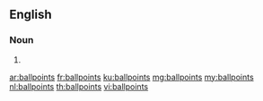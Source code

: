 ==English==

===Noun===
{{head|en|noun plural form}}

# {{plural of|ballpoint|lang=en}}

[[ar:ballpoints]]
[[fr:ballpoints]]
[[ku:ballpoints]]
[[mg:ballpoints]]
[[my:ballpoints]]
[[nl:ballpoints]]
[[th:ballpoints]]
[[vi:ballpoints]]